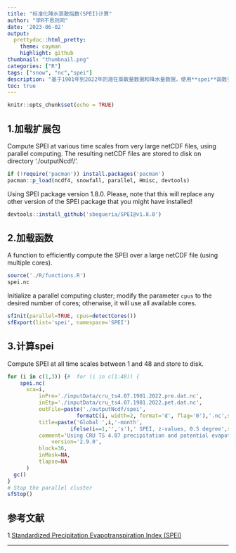 ```yaml
---
title: "标准化降水蒸散指数(SPEI)计算"
author: "学R不思则罔"
date: '2023-06-02'
output:
  prettydoc::html_pretty:
    theme: cayman
    highlight: github
thumbnail: "thumbnail.png"
categories: ["R"]
tags: ["snow", "nc","spei"]
description: "基于1901年到2022年的潜在蒸散量数据和降水量数据，使用**spei**函数多线程计算spei指数，输入和输出格式都以nc格式保存，提供nc转txt格式接口"
toc: true
---
```



```r
knitr::opts_chunk$set(echo = TRUE)
```


## 1.加载扩展包

Compute SPEI at various time scales from very large netCDF files, using parallel computing. The resulting netCDF files are stored  to disk on directory './outputNcdf/'.

```r
if (!require('pacman')) install.packages('pacman')
pacman::p_load(ncdf4, snowfall, parallel, Hmisc, devtools)
```

Using SPEI package version 1.8.0. Please, note that this will replace any
 other version of the SPEI package that you might have installed!

```r
devtools::install_github('sbegueria/SPEI@v1.8.0')
```

## 2.加载函数

 A function to efficiently compute the SPEI over a large netCDF file (using multiple cores).

```r
source('./R/functions.R')
spei.nc
```


Initialize a parallel computing cluster; modify the parameter `cpus` to the desired number of cores; otherwise, it will use all available cores.

```r
sfInit(parallel=TRUE, cpus=detectCores())
sfExport(list='spei', namespace='SPEI')
```


## 3.计算spei

Compute SPEI at all time scales between 1 and 48 and store to disk.

```r
for (i in c(1,3)) {#  for (i in c(1:48)) {
    spei.nc(
      sca=i,
		  inPre='./inputData/cru_ts4.07.1901.2022.pre.dat.nc',
		  inEtp='./inputData/cru_ts4.07.1901.2022.pet.dat.nc',
		  outFile=paste('./outputNcdf/spei',
		              formatC(i, width=2, format='d', flag='0'),'.nc',sep=''),
		  title=paste('Global ',i,'-month',
		            ifelse(i==1,'','s'),' SPEI, z-values, 0.5 degree',sep=''),
		  comment='Using CRU TS 4.07 precipitation and potential evapotranspiration data',
	    	  version='2.9.0',
		  block=36,
		  inMask=NA,
		  tlapse=NA
	  )
  gc()
}
# Stop the parallel cluster
sfStop()
```



## 参考文献

1.[Standardized Precipitation Evapotranspiration Index (SPEI)](https://climatedataguide.ucar.edu/climate-data/standardized-precipitation-evapotranspiration-index-spei)

---------------------